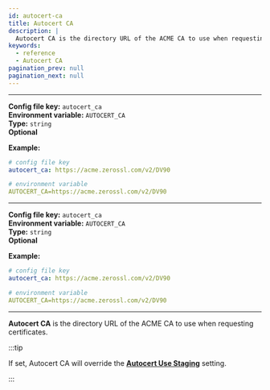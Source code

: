 ```yaml
---
id: autocert-ca
title: Autocert CA
description: |
  Autocert CA is the directory URL of the ACME CA to use when requesting certificates.
keywords:
  - reference
  - Autocert CA
pagination_prev: null
pagination_next: null
---
```



<Tabs>
<TabItem value="Core" label="Core">

---

**Config file key:** `autocert_ca` <br/>
**Environment variable:** `AUTOCERT_CA` <br/>
**Type:** `string` <br/>
**Optional** <br/>

**Example:**
```yaml
# config file key
autocert_ca: https://acme.zerossl.com/v2/DV90

# environment variable
AUTOCERT_CA=https://acme.zerossl.com/v2/DV90
```

</TabItem>
<TabItem value="Enterprise" label="Enterprise">

---

**Config file key:** `autocert_ca` <br/>
**Environment variable:** `AUTOCERT_CA` <br/>
**Type:** `string` <br/>
**Optional** <br/>

**Example:**
```yaml
# config file key
autocert_ca: https://acme.zerossl.com/v2/DV90

# environment variable
AUTOCERT_CA=https://acme.zerossl.com/v2/DV90
```

</TabItem>
</Tabs>

---

**Autocert CA** is the directory URL of the ACME CA to use when requesting certificates.

:::tip

If set, Autocert CA will override the [**Autocert Use Staging**](/docs/reference/autocert/autocert-use-staging) setting.

:::
